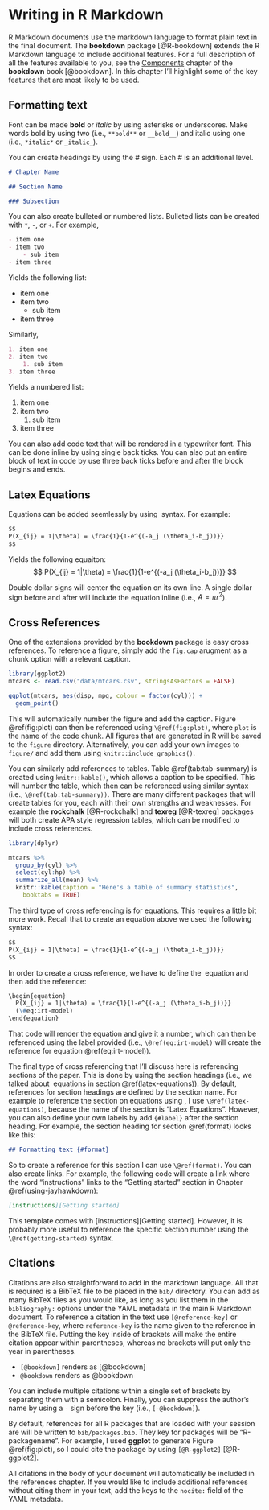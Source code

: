 # Writing in R Markdown

R Markdown documents use the markdown language to format plain text in the final document. The **bookdown** package [@R-bookdown] extends the R Markdown language to include additional features. For a full description of all the features available to you, see the [Components](https://bookdown.org/yihui/bookdown/components.html) chapter of the **bookdown** book [@bookdown]. In this chapter I'll highlight some of the key features that are most likely to be used.

## Formatting text {#format}

Font can be made **bold** or *italic* by using asterisks or underscores. Make words bold by using two (i.e., `**bold**` or `__bold__`) and italic using one (i.e., `*italic*` or `_italic_`).

You can create headings by using the # sign. Each # is an additional level.

```markdown
# Chapter Name

## Section Name

### Subsection
```

You can also create bulleted or numbered lists. Bulleted lists can be created with `*`, `-`, or `+`. For example,

```markdown
- item one
- item two
    - sub item
- item three
```

Yields the following list:

- item one
- item two
    - sub item
- item three

Similarly, 

```markdown
1. item one
2. item two
    1. sub item
3. item three
```

Yields a numbered list:

1. item one
2. item two
    1. sub item
3. item three

You can also add code text that will be rendered in a typewriter font. This can be done inline by using single back ticks. You can also put an entire block of text in code by use three back ticks before and after the block begins and ends.

## Latex Equations

Equations can be added seemlessly by using \LaTeX\ syntax. For example:

```markdown
$$
P(X_{ij} = 1|\theta) = \frac{1}{1-e^{(-a_j (\theta_i-b_j))}}
$$
```

Yields the following equaiton:
$$
P(X_{ij} = 1|\theta) = \frac{1}{1-e^{(-a_j (\theta_i-b_j))}}
$$

Double dollar signs will center the equation on its own line. A single dollar sign before and after will include the equation inline (i.e., $A = \pi r^2$).

## Cross References

One of the extensions provided by the **bookdown** package is easy cross references. To reference a figure, simply add the `fig.cap` arugment as a chunk option with a relevant caption. 

```r
library(ggplot2)
mtcars <- read.csv("data/mtcars.csv", stringsAsFactors = FALSE)

ggplot(mtcars, aes(disp, mpg, colour = factor(cyl))) + 
  geom_point()
```

This will automatically number the figure and add the caption. Figure \@ref(fig:plot) can then be referenced using `\@ref(fig:plot)`, where `plot` is the name of the code chunk. All figures that are generated in R will be saved to the `figure` directory. Alternatively, you can add your own images to `figure/` and add them using `knitr::include_graphics()`.

You can similarly add references to tables. Table \@ref(tab:tab-summary) is created using `knitr::kable()`, which allows a caption to be specified. This will number the table, which then can be referenced using similar syntax (i.e., `\@ref(tab:tab-summary))`. There are many different packages that will create tables for you, each with their own strengths and weaknesses. For example the **rockchalk** [@R-rockchalk] and **texreg** [@R-texreg] packages will both create APA style regression tables, which can be modified to include cross references.

```r
library(dplyr)

mtcars %>%
  group_by(cyl) %>%
  select(cyl:hp) %>%
  summarize_all(mean) %>%
  knitr::kable(caption = "Here's a table of summary statistics",
    booktabs = TRUE)
```

The third type of cross referencing is for equations. This requires a little bit more work. Recall that to create an equation above we used the following syntax:

```markdown
$$
P(X_{ij} = 1|\theta) = \frac{1}{1-e^{(-a_j (\theta_i-b_j))}}
$$
```

In order to create a cross reference, we have to define the \LaTeX\ equation and then add the reference:

```markdown
\begin{equation}
  P(X_{ij} = 1|\theta) = \frac{1}{1-e^{(-a_j (\theta_i-b_j))}}
  (\#eq:irt-model)
\end{equation}
```

\begin{equation}
  P(X_{ij} = 1|\theta) = \frac{1}{1-e^{(-a_j (\theta_i-b_j))}}
  (\#eq:irt-model)
\end{equation}

That code will render the equation and give it a number, which can then be referenced using the label provided (i.e., `\@ref(eq:irt-model)` will create the reference for equation \@ref(eq:irt-model)).

The final type of cross referencing that I'll discuss here is referencing sections of the paper. This is done by using the section headings (i.e., we talked about \LaTeX\ equations in section \@ref(latex-equations)). By default, references for section headings are defined by the section name. For example to reference the section on equations using \LaTeX, I use `\@ref(latex-equations)`, because the name of the section is "Latex Equations". However, you can also define your own labels by add `{#label}` after the section heading. For example, the section heading for section \@ref(format) looks like this:

```markdown
## Formatting text {#format}
```

So to create a reference for this section I can use `\@ref(format)`. You can also create links. For example, the following code will create a link where the word "instructions" links to the "Getting started" section in Chapter \@ref(using-jayhawkdown):

```markdown
[instructions][Getting started]
```

This template comes with [instructions][Getting started]. However, it is probably more useful to reference the specific section number using the `\@ref(getting-started)` syntax.

## Citations

Citations are also straightforward to add in the markdown language. All that is required is a BibTeX file to be placed in the `bib/` directory. You can add as many BibTeX files as you would like, as long as you list them in the `bibliography:` options under the YAML metadata in the main R Markdown document. To reference a citation in the text use `[@reference-key]` or `@reference-key`, where `reference-key` is the name given to the reference in the BibTeX file. Putting the key inside of brackets will make the entire citation appear within parentheses, whereas no brackets will put only the year in parentheses.

* `[@bookdown]` renders as [@bookdown]
* `@bookdown` renders as @bookdown

You can include multiple citations within a single set of brackets by separating them with a semicolon. Finally, you can suppress the author's name by using a `-` sign before the key (i.e., `[-@bookdown]`).

By default, references for all R packages that are loaded with your session are will be written to `bib/packages.bib`. They key for packages will be "R-packagename". For example, I used **ggplot** to generate Figure \@ref(fig:plot), so I could cite the package by using `[@R-ggplot2]` [@R-ggplot2].

All citations in the body of your document will automatically be included in the references chapter. If you would like to include additional references without citing them in your text, add the keys to the `nocite:` field of the YAML metadata.
